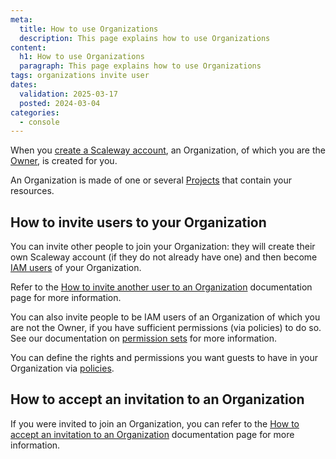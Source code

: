 ```yaml
---
meta:
  title: How to use Organizations
  description: This page explains how to use Organizations
content:
  h1: How to use Organizations
  paragraph: This page explains how to use Organizations
tags: organizations invite user
dates:
  validation: 2025-03-17
  posted: 2024-03-04
categories:
  - console
---
```



When you [create a Scaleway account](/account/how-to/create-an-account/), an Organization, of which you are the [Owner](/iam/concepts/#owner), is created for you.

An Organization is made of one or several [Projects](/organizations-and-projects/concepts/#project) that contain your resources.

<Lightbox src={image} alt="" />

## How to invite users to your Organization

You can invite other people to join your Organization: they will create their own Scaleway account (if they do not already have one) and then become [IAM users](/iam/concepts/#user) of your Organization.

<Lightbox src='scaleway-iam-owners-guests.webp' alt="" />

Refer to the [How to invite another user to an Organization](/iam/how-to/invite-user-to-orga/) documentation page for more information.

You can also invite people to be IAM users of an Organization of which you are not the Owner, if you have sufficient permissions (via policies) to do so. See our documentation on [permission sets](/iam/reference-content/permission-sets/) for more information.

You can define the rights and permissions you want guests to have in your Organization via [policies](/iam/concepts/#policy).

## How to accept an invitation to an Organization

If you were invited to join an Organization, you can refer to the [How to accept an invitation to an Organization](/iam/how-to/accept-invitation-to-orga/) documentation page for more information.
